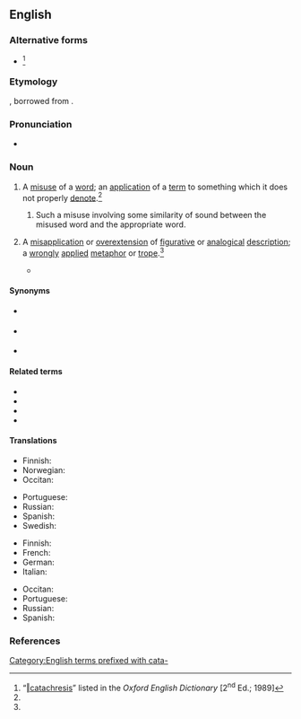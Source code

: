 ==English==
{{wikipedia}}

===Alternative forms===
* {{alter|en|catechresis|katachresis||both 17th century; obsolete}}<ref name="OED">“[http://dictionary.oed.com/cgi/entry/50034338 ‖catachresis]” listed in the ''Oxford English Dictionary'' [2<sup>nd</sup> Ed.; 1989]</ref>

===Etymology===
{{lbor|en|la|catachrēsis}}, borrowed from {{der|en|grc|κατάχρησις|t=misuse (of a word)}}.

===Pronunciation===
* {{a|RP}} {{IPA|en|/ˌkæt.əˈkɹiː.sɪs/}}

===Noun===
{{en-noun|catachreses}}

# A [[misuse]] of a [[word]]; an [[application]] of a [[term]] to something which it does not properly [[denote]].<ref name="OED"/>
## {{lb|en|often, especially}} Such a misuse involving some similarity of sound between the misused word and the appropriate word.
# {{lb|en|rhetoric}} A [[misapplication]] or [[overextension]] of [[figurative]] or [[analogical]] [[description]]; a [[wrongly]] [[applied]] [[metaphor]] or [[trope]].<ref name="OED"/>
#* {{RQ:Langley Rhetoric|14|A '''''Catachresis''''' terms abused receives,<br/>And epithets and attributes improper gives.}}

====Synonyms====
* {{sense|misuse of a word, regardless of similar sounds}} {{l|en|misnomer}}
* {{sense|misuse of a word, with similar sounds}} {{l|en|malapropism}}
* {{sense|(rhetoric) bad metaphor or trope}} {{l|en|abusio}}

====Related terms====
{{top4}}
* {{l|en|catachresized}}
* {{l|en|catachrestic}}
* {{l|en|catachrestical}}
* {{l|en|catachrestically}}
{{bottom4}}

====Translations====
{{trans-top|misuse of a word}}
* Finnish: {{t|fi|([[sanan]]) [[väärä]] [[käyttö]]}}
* Norwegian: {{t|no|katakrese|m}}
* Occitan: {{t|oc|catacrèsi|f}}
{{trans-mid}}
* Portuguese: {{t+|pt|catacrese|f}}
* Russian: {{t+|ru|катахре́за|f}}
* Spanish: {{t|es|[[impropiedad]] [[léxica]]|f}}
* Swedish: {{t+|sv|katakres|c}}
{{trans-bottom}}

{{trans-top|(''rhetoric'') bad metaphor or trope}}
* Finnish: {{t|fi|katakreesi}}
* French: {{t+|fr|catachrèse|f}}
* German: {{t+|de|Katachrese|f}}
* Italian: {{t+|it|catacresi|f}}
{{trans-mid}}
* Occitan: {{t|oc|catacrèsi|f}}
* Portuguese: {{t+|pt|catacrese|f}}
* Russian: {{t+|ru|катахре́за|f}}
* Spanish: {{t+|es|catacresis|f}}
{{trans-bottom}}

===References===
<references/>

[[Category:English terms prefixed with cata-]]
{{C|en|Figures of speech}}